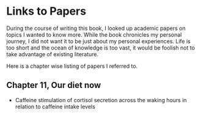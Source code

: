 # Links to Papers

During the course of writing this book, I looked up academic papers on topics I wanted to know more. While the book chronicles my personal journey, I did not want it to be just about my personal experiences. Life is too short and the ocean of knowledge is too vast, it would be foolish not to take advantage of existing literature.

Here is a chapter wise listing of papers I referred to.

## Chapter 11, Our diet now

- Caffeine stimulation of cortisol secretion across the waking hours in relation to caffeine intake levels


